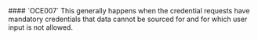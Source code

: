 
<ErrorDisplay message="Unable to use 1-click due to missing mandatory credentials" description="Mandatory credentials are missing for 1-Click Signup">
    #### `OCE007`
</ErrorDisplay>
This generally happens  when the credential requests have mandatory credentials that data cannot be sourced for and for which user input is not allowed.